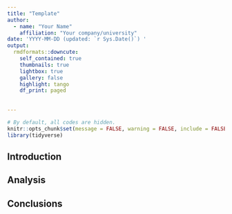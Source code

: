 ```yaml
---
title: "Template"
author:
  - name: "Your Name"
    affiliation: "Your company/university"
date: 'YYYY-MM-DD (updated: `r Sys.Date()`) '
output:
  rmdformats::downcute:
    self_contained: true
    thumbnails: true
    lightbox: true
    gallery: false
    highlight: tango
    df_print: paged
    
    
---
```


```r
# By default, all codes are hidden. 
knitr::opts_chunk$set(message = FALSE, warning = FALSE, include = FALSE)
library(tidyverse)
```

## Introduction

## Analysis

## Conclusions
